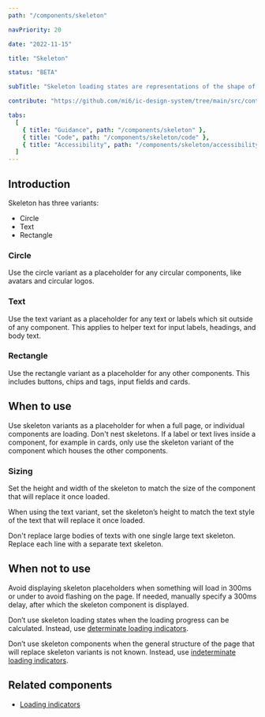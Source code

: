 ```yaml
---
path: "/components/skeleton"

navPriority: 20

date: "2022-11-15"

title: "Skeleton"

status: "BETA"

subTitle: "Skeleton loading states are representations of the shape of content that help inform users that a specific type of component is loading."

contribute: "https://github.com/mi6/ic-design-system/tree/main/src/content/structured/components/skeleton"

tabs:
  [
    { title: "Guidance", path: "/components/skeleton" },
    { title: "Code", path: "/components/skeleton/code" },
    { title: "Accessibility", path: "/components/skeleton/accessibility" },
  ]
---
```



## Introduction

Skeleton has three variants:

- Circle
- Text
- Rectangle

<ComponentPreview>
  <ic-skeleton />
</ComponentPreview>

### Circle

Use the circle variant as a placeholder for any circular components, like avatars and circular logos.

### Text

Use the text variant as a placeholder for any text or labels which sit outside of any component. This applies to helper text for input labels, headings, and body text.

### Rectangle

Use the rectangle variant as a placeholder for any other components. This includes buttons, chips and tags, input fields and cards.

## When to use

Use skeleton variants as a placeholder for when a full page, or individual components are loading. Don't nest skeletons. If a label or text lives inside a component, for example in cards, only use the skeleton variant of the component which houses the other components.

<DoDontCaution
  imageSrc={skeletonFig1}
  imageAlt="An image which shows the card component and the rectangle skeleton variant used to replace the full card width and height while it’s loading."
  state="good"
  caption="Use skeletons to outline the whole component."
/>

<DoDontCaution
  imageSrc={skeletonFig2}
  imageAlt="An image showing a card component’s skeleton state including text skeleton variants used within another rectangle skeleton variant."
  state="bad"
  caption="Don't use skeletons within skeletons."
/>

### Sizing

Set the height and width of the skeleton to match the size of the component that will replace it once loaded.

When using the text variant, set the skeleton’s height to match the text style of the text that will replace it once loaded.

<DoubleDoDontCaution>
  <DoDontCaution
    imageSrc={skeletonFig3}
    imageAlt="A graphic of a list of text styles side by side with the correct text variant height."
    state="good"
    caption="Use the correct text style to match the size of the text."
  />
  <DoDontCaution
    imageSrc={skeletonFig4}
    imageAlt="A graphic of a list of different text styles side by side with a list of skeleton components of the same height."
    state="bad"
    caption="Don't use the same skeleton size for different text sizes."
  />
</DoubleDoDontCaution>

Don't replace large bodies of texts with one single large text skeleton. Replace each line with a separate text skeleton.

<DoDontCaution
  imageSrc={skeletonFig5}
  imageAlt="An image showing multiple lines of text being replaced by multiple text skeleton components for each line of text."
  state="good"
  caption="Use a separate text skeleton component for each line."
/>

<DoDontCaution
  imageSrc={skeletonFig6}
  imageAlt="An image showing multiple lines of text being incorrectly replaced by one large custom text skeleton."
  state="bad"
  caption="Don't scale the text skeleton to the full height of a body of text."
/>

## When not to use

Avoid displaying skeleton placeholders when something will load in 300ms or under to avoid flashing on the page. If needed, manually specify a 300ms delay, after which the skeleton component is displayed.

Don’t use skeleton loading states when the loading progress can be calculated. Instead, use [determinate loading indicators](/components/loading-indicators).

Don’t use skeleton components when the general structure of the page that will replace skeleton variants is not known. Instead, use [indeterminate loading indicators](/components/loading-indicators).

## Related components

- [Loading indicators](/components/loading-indicators)
